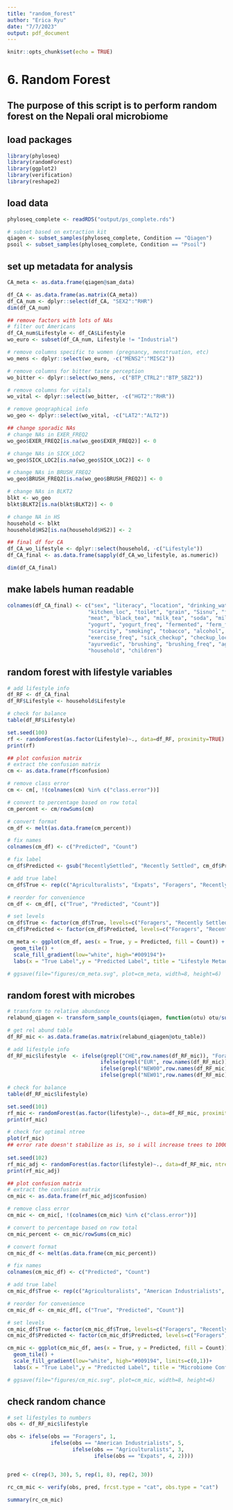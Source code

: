 ```yaml
---
title: "random_forest"
author: "Erica Ryu"
date: "7/7/2023"
output: pdf_document
---
```


```r
knitr::opts_chunk$set(echo = TRUE)
```

# 6. Random Forest

## The purpose of this script is to perform random forest on the Nepali oral microbiome

## load packages
```r
library(phyloseq)
library(randomForest)
library(ggplot2)
library(verification)
library(reshape2)
```

## load data
```r
phyloseq_complete <- readRDS("output/ps_complete.rds")

# subset based on extraction kit
qiagen <- subset_samples(phyloseq_complete, Condition == "Qiagen")
psoil <- subset_samples(phyloseq_complete, Condition == "Psoil")
```

## set up metadata for analysis
```r
CA_meta <- as.data.frame(qiagen@sam_data)

df_CA <- as.data.frame(as.matrix(CA_meta))
df_CA_num <- dplyr::select(df_CA, "SEX2":"RHR")
dim(df_CA_num)

## remove factors with lots of NAs
# filter out Americans
df_CA_num$Lifestyle <- df_CA$Lifestyle
wo_euro <- subset(df_CA_num, Lifestyle != "Industrial")

# remove columns specific to women (pregnancy, menstruation, etc)
wo_mens <- dplyr::select(wo_euro, -c("MENS2":"MISC2"))

# remove columns for bitter taste perception
wo_bitter <- dplyr::select(wo_mens, -c("BTP_CTRL2":"BTP_SBZ2"))

# remove columns for vitals
wo_vital <- dplyr::select(wo_bitter, -c("HGT2":"RHR"))

# remove geographical info
wo_geo <- dplyr::select(wo_vital, -c("LAT2":"ALT2"))

## change sporadic NAs
# change NAs in EXER_FREQ2
wo_geo$EXER_FREQ2[is.na(wo_geo$EXER_FREQ2)] <- 0

# change NAs in SICK_LOC2
wo_geo$SICK_LOC2[is.na(wo_geo$SICK_LOC2)] <- 0

# change NAs in BRUSH_FREQ2
wo_geo$BRUSH_FREQ2[is.na(wo_geo$BRUSH_FREQ2)] <- 0

# change NAs in BLKT2
blkt <- wo_geo
blkt$BLKT2[is.na(blkt$BLKT2)] <- 0

# change NA in HS
household <- blkt
household$HS2[is.na(household$HS2)] <- 2

## final df for CA
df_CA_wo_lifestyle <- dplyr::select(household, -c("Lifestyle"))
df_CA_final <- as.data.frame(sapply(df_CA_wo_lifestyle, as.numeric))

dim(df_CA_final)
```

## make labels human readable
```r
colnames(df_CA_final) <- c("sex", "literacy", "location", "drinking_water", "fuel", 
                          "kitchen_loc", "toilet", "grain", "Sisnu", "fish", 
                          "meat", "black_tea", "milk_tea", "soda", "milk", 
                          "yogurt", "yogurt_freq", "fermented", "ferm_freq", "food_source", 
                          "scarcity", "smoking", "tobacco", "alcohol", "exercise", 
                          "exercise_freq", "sick_checkup", "checkup_loc", "health_travel", "meds", 
                          "ayurvedic", "brushing", "brushing_freq", "age", "education", 
                          "household", "children")
```

## random forest with lifestyle variables
```r
# add lifestyle info
df_RF <- df_CA_final
df_RF$Lifestyle <- household$Lifestyle

# check for balance
table(df_RF$Lifestyle)

set.seed(100)
rf <- randomForest(as.factor(Lifestyle)~., data=df_RF, proximity=TRUE) 
print(rf)

## plot confusion matrix
# extract the confusion matrix
cm <- as.data.frame(rf$confusion)

# remove class error
cm <- cm[, !(colnames(cm) %in% c("class.error"))]

# convert to percentage based on row total
cm_percent <- cm/rowSums(cm)

# convert format
cm_df <- melt(as.data.frame(cm_percent))

# fix names 
colnames(cm_df) <- c("Predicted", "Count")

# fix label
cm_df$Predicted <- gsub("RecentlySettled", "Recently Settled", cm_df$Predicted)

# add true label
cm_df$True <- rep(c("Agriculturalists", "Expats", "Foragers", "Recently Settled"), times = 4)

# reorder for convenience
cm_df <- cm_df[, c("True", "Predicted", "Count")]

# set levels
cm_df$True <- factor(cm_df$True, levels=c("Foragers", "Recently Settled", "Agriculturalists", "Expats"))
cm_df$Predicted <- factor(cm_df$Predicted, levels=c("Foragers", "Recently Settled", "Agriculturalists", "Expats"))

cm_meta <- ggplot(cm_df, aes(x = True, y = Predicted, fill = Count)) +
  geom_tile() +
  scale_fill_gradient(low="white", high="#009194")+
  labs(x = "True Label",y = "Predicted Label", title = "Lifestyle Metadata Confusion Matrix")

# ggsave(file="figures/cm_meta.svg", plot=cm_meta, width=8, height=6)

```

## random forest with microbes
```r
# transform to relative abundance
relabund_qiagen <- transform_sample_counts(qiagen, function(otu) otu/sum(otu))

# get rel abund table
df_RF_mic <- as.data.frame(as.matrix(relabund_qiagen@otu_table))

# add lifestyle info
df_RF_mic$lifestyle  <- ifelse(grepl("CHE",row.names(df_RF_mic)), "Foragers",
                              ifelse(grepl("EUR", row.names(df_RF_mic)), "American Industrialists",
                              ifelse(grepl("NEW00",row.names(df_RF_mic)) | grepl("NEW10",row.names(df_RF_mic)) | grepl("THA",row.names(df_RF_mic)), "Agriculturalists",
                              ifelse(grepl("NEW01",row.names(df_RF_mic)) | grepl("NEW11",row.names(df_RF_mic)), "Expats", "Recently Settled"))))

# check for balance
table(df_RF_mic$lifestyle)

set.seed(101)
rf_mic <- randomForest(as.factor(lifestyle)~., data=df_RF_mic, proximity=TRUE) 
print(rf_mic)

# check for optimal ntree
plot(rf_mic)
## error rate doesn't stabilize as is, so i will increase trees to 1000
         
set.seed(102)
rf_mic_adj <- randomForest(as.factor(lifestyle)~., data=df_RF_mic, ntree=1000, proximity=TRUE) 
print(rf_mic_adj)

## plot confusion matrix
# extract the confusion matrix
cm_mic <- as.data.frame(rf_mic_adj$confusion)

# remove class error
cm_mic <- cm_mic[, !(colnames(cm_mic) %in% c("class.error"))]

# convert to percentage based on row total
cm_mic_percent <- cm_mic/rowSums(cm_mic)

# convert format
cm_mic_df <- melt(as.data.frame(cm_mic_percent))

# fix names 
colnames(cm_mic_df) <- c("Predicted", "Count")

# add true label
cm_mic_df$True <- rep(c("Agriculturalists", "American Industrialists", "Expats", "Foragers", "Recently Settled"), times = 5)

# reorder for convenience
cm_mic_df <- cm_mic_df[, c("True", "Predicted", "Count")]

# set levels
cm_mic_df$True <- factor(cm_mic_df$True, levels=c("Foragers", "Recently Settled", "Agriculturalists", "Expats", "American Industrialists"))
cm_mic_df$Predicted <- factor(cm_mic_df$Predicted, levels=c("Foragers", "Recently Settled", "Agriculturalists", "Expats", "American Industrialists"))

cm_mic <- ggplot(cm_mic_df, aes(x = True, y = Predicted, fill = Count)) +
  geom_tile() +
  scale_fill_gradient(low="white", high="#009194", limits=c(0,1))+
  labs(x = "True Label",y = "Predicted Label", title = "Microbiome Confusion Matrix")

# ggsave(file="figures/cm_mic.svg", plot=cm_mic, width=8, height=6)
```

## check random chance
```r
# set lifestyles to numbers
obs <- df_RF_mic$lifestyle

obs <- ifelse(obs == "Foragers", 1, 
              ifelse(obs == "American Industrialists", 5,
                     ifelse(obs == "Agriculturalists", 3,
                            ifelse(obs == "Expats", 4, 2))))


pred <- c(rep(3, 30), 5, rep(1, 8), rep(2, 30))

rc_cm_mic <- verify(obs, pred, frcst.type = "cat", obs.type = "cat")

summary(rc_cm_mic)
```

